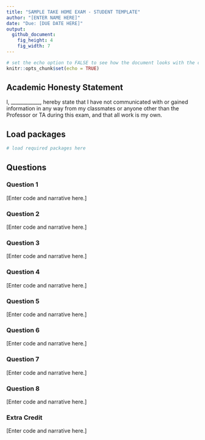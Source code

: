 ```yaml
---
title: "SAMPLE TAKE HOME EXAM - STUDENT TEMPLATE"
author: "[ENTER NAME HERE]"
date: "Due: [DUE DATE HERE]"
output: 
  github_document: 
    fig_height: 4
    fig_width: 7
---
```


```r
# set the echo option to FALSE to see how the document looks with the code suppressed
knitr::opts_chunk$set(echo = TRUE)
```

## Academic Honesty Statement

I, ____________, hereby state that I have not communicated with or gained information in any way from my classmates or anyone other than the Professor or TA during this exam, and that all work is my own.

## Load packages

```r
# load required packages here
```

## Questions 

### Question 1

[Enter code and narrative here.]

### Question 2

[Enter code and narrative here.]

### Question 3

[Enter code and narrative here.]

### Question 4

[Enter code and narrative here.]

### Question 5

[Enter code and narrative here.]

### Question 6

[Enter code and narrative here.]

### Question 7

[Enter code and narrative here.]

### Question 8

[Enter code and narrative here.]

### Extra Credit

[Enter code and narrative here.]



